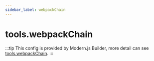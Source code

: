 ```yaml
---
sidebar_label: webpackChain
---
```


# tools.webpackChain

:::tip
This config is provided by Modern.js Builder, more detail can see [tools.webpackChain](https://modernjs.dev/builder/en/api/config-tools.html#toolswebpackchain).
:::


<Main />
